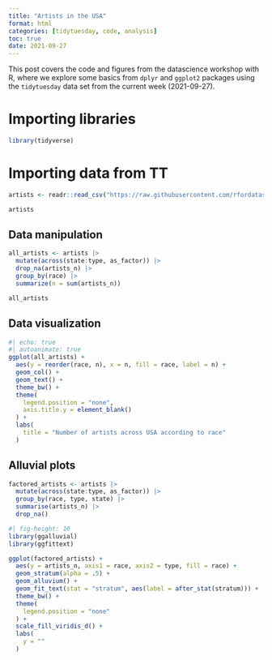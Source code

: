 ```yaml
---
title: "Artists in the USA"
format: html
categories: [tidytuesday, code, analysis]
toc: true
date: 2021-09-27
---
```


This post covers the code and figures from the datascience workshop with R, where we explore some basics from `dplyr` and `ggplot2` packages using the `tidytuesday` data set from the current week (2021-09-27). 

# Importing libraries

```r
library(tidyverse)
```

# Importing data from TT

```r
artists <- readr::read_csv("https://raw.githubusercontent.com/rfordatascience/tidytuesday/master/data/2022/2022-09-27/artists.csv")
```

```r
artists
```

## Data manipulation

```r
all_artists <- artists |>
  mutate(across(state:type, as_factor)) |>
  drop_na(artists_n) |>
  group_by(race) |>
  summarize(n = sum(artists_n))
```

```r
all_artists
```


## Data visualization

```r
#| echo: true
#| autoanimate: true
ggplot(all_artists) +
  aes(y = reorder(race, n), x = n, fill = race, label = n) +
  geom_col() +
  geom_text() +
  theme_bw() +
  theme(
    legend.position = "none",
    axis.title.y = element_blank()
  ) +
  labs(
    title = "Number of artists across USA according to race"
  )
```

## Alluvial plots

```r
factored_artists <- artists |>
  mutate(across(state:type, as_factor)) |> 
  group_by(race, type, state) |> 
  summarise(artists_n) |>
  drop_na()
```

```r
#| fig-height: 10
library(ggalluvial)
library(ggfittext)

ggplot(factored_artists) +
  aes(y = artists_n, axis1 = race, axis2 = type, fill = race) +
  geom_stratum(alpha = .5) +
  geom_alluvium() +
  geom_fit_text(stat = "stratum", aes(label = after_stat(stratum))) +
  theme_bw() +
  theme(
    legend.position = "none"
  ) +
  scale_fill_viridis_d() +
  labs(
    y = ""
  )
```
